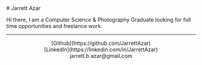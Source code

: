 <div style={{ color:#fffdd0 }}>
# Jarrett Azar

Hi there, I am a Computer Science & Photography Graduate looking for full time opportunities and freelance work.
</div>

---

<div>
  <center>
  [Github](https://github.com/JarrettAzar)
  <br />
  [LinkedIn](https://linkedin.com/in/JarrettAzar)
  <br />
  jarrett.b.azar@gmail.com
  </center>
</div>
